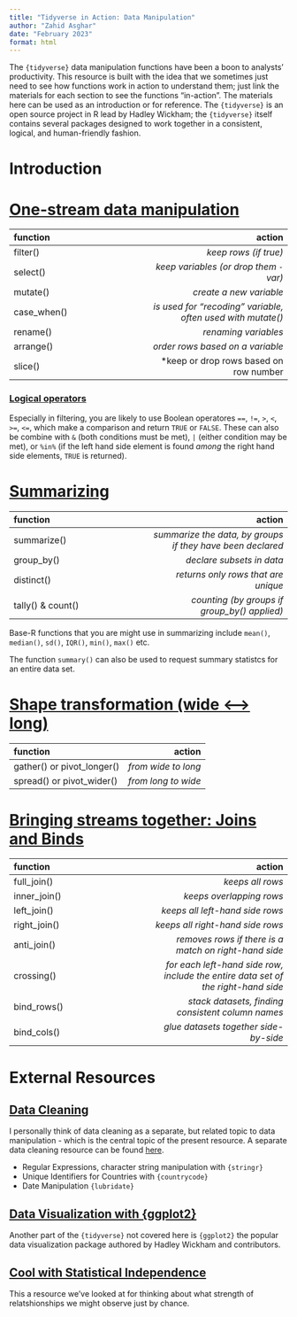 ---
title: "Tidyverse in Action: Data Manipulation"
author: "Zahid Asghar"
date: "February 2023"
format: html
---


The `{tidyverse}`  data manipulation functions have been a boon to analysts' productivity. This resource is built with the idea that we sometimes just need to see how functions work in action to understand them; just link the materials for each section to see the functions "in-action". The materials here can be used as an introduction or for reference. The `{tidyverse}` is an open source project in R lead by Hadley Wickham; the `{tidyverse}` itself contains several packages designed to work together in a consistent, logical, and human-friendly fashion.

# Introduction



# [One-stream data manipulation](one_stream_wrangle.html#3){target="_blank"}

|function |action |
| :--- | ---: |
| filter()    | *keep rows (if true)*|
| select()    | *keep variables (or drop them `-`var)*|
| mutate()    | *create a new variable*|
| case_when() | *is used for "recoding" variable, often used with mutate()*|
| rename()    | *renaming variables*|
| arrange()   | *order rows based on a variable*|
| slice()     | *keep or drop rows based on row number |


### [Logical operators](booleans.html#3){target="_blank"}

Especially in filtering, you are likely to use Boolean operatores `==`, `!=`, `>`, `<`, `>=`, `<=`, which make a comparison and return `TRUE` or `FALSE`.  These can also be combine with `&` (both conditions must be met), `|` (either condition may be met), or `%in%` (if the left hand side element is found *among* the right hand side elements, `TRUE` is returned).


# [Summarizing](summarize.html#3){target="_blank"}

|function |action |
| :--- | ---: |
| summarize() | *summarize the data, by groups if they have been declared*|
| group_by()  | *declare subsets in data*|
| distinct()  | *returns only rows that are unique*| 
| tally() & count()     | *counting (by groups if group_by() applied)*|


Base-R functions that you are might use in summarizing include `mean()`, `median()`, `sd()`, `IQR()`, `min()`, `max()` etc.

The function `summary()` can also be used to request summary statistcs for an entire data set. 

# [Shape transformation (wide <---> long)](long_to_wide_and_back.html#3){target="_blank"}

|function |action |
| :--- | ---: |
| gather() or pivot_longer() | *from wide to long*|
| spread() or pivot_wider() | *from long to wide*|


# [Bringing streams together: Joins and Binds](joining_data.html){target="_blank"}

|function |action |
| :--- | ---: |
| full_join() | *keeps all rows*|
| inner_join()  | *keeps overlapping rows*|
| left_join()  | *keeps all left-hand side rows*| 
| right_join()     | *keeps all right-hand side rows*|
| anti_join()     | *removes rows if there is a match on right-hand side*|
| crossing()    | *for each left-hand side row, include the entire data set of the right-hand side*|
| bind_rows()   |  *stack datasets, finding consistent column names* |
| bind_cols()   |  *glue datasets together side-by-side* |

# External Resources

## [Data Cleaning](https://evamaerey.github.io/flipbooks/data_cleaning/data_cleaning){target="_blank"}

I personally think of data cleaning as a separate, but related topic to data manipulation - which is the central topic of the present resource.  A separate data cleaning resource can be found [here](https://evamaerey.github.io/flipbooks/data_cleaning/data_cleaning).

- Regular Expressions, character string manipulation with `{stringr}`
- Unique Identifiers for Countries with `{countrycode}`
- Date Manipulation `{lubridate}`

## [Data Visualization with {ggplot2}](https://evamaerey.github.io/ggplot2_grammar_guide/ggplot2_grammar_guide){target="_blank"}

Another part of the `{tidyverse}` not covered here is `{ggplot2}` the popular data visualization package authored by Hadley Wickham and contributors.   

## [Cool with Statistical Independence](https://evamaerey.github.io/flipbooks/statistical_independence/statistical_independence) 

This a resource we've looked at for thinking about what strength of relatshionships we might observe just by chance.  


